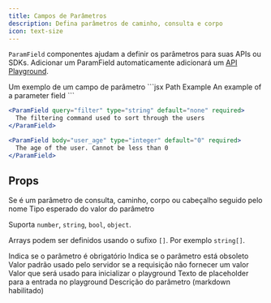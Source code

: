 ```yaml
---
title: Campos de Parâmetros
description: Defina parâmetros de caminho, consulta e corpo
icon: text-size
---
```


`ParamField` componentes ajudam a definir os parâmetros para suas APIs ou SDKs. Adicionar um ParamField automaticamente adicionará um [API Playground](/api-playground/overview).

<ParamField path="param" type="string" required>
  Um exemplo de um campo de parâmetro
</ParamField>

<RequestExample>
  ```jsx Path Example
  <ParamField path="param" type="string">
    An example of a parameter field
  </ParamField>
  ```

  ```jsx Query Example
  <ParamField query="filter" type="string" default="none" required>
    The filtering command used to sort through the users
  </ParamField>
  ```

  ```jsx Body Example
  <ParamField body="user_age" type="integer" default="0" required>
    The age of the user. Cannot be less than 0
  </ParamField>
  ```
</RequestExample>

## Props

<ParamField body="query, path, body, or header" type="string">
  Se é um parâmetro de consulta, caminho, corpo ou cabeçalho seguido pelo nome
</ParamField>

<ParamField body="type" type="string">
  Tipo esperado do valor do parâmetro

  Suporta `number`, `string`, `bool`, `object`.

  Arrays podem ser definidos usando o sufixo `[]`. Por exemplo `string[]`.
</ParamField>

<ParamField body="required" type="boolean">
  Indica se o parâmetro é obrigatório
</ParamField>

<ParamField body="deprecated" type="boolean">
  Indica se o parâmetro está obsoleto
</ParamField>

<ParamField body="default" type="string">
  Valor padrão usado pelo servidor se a requisição não fornecer um valor
</ParamField>

<ParamField body="initialValue" type="any">
  Valor que será usado para inicializar o playground
</ParamField>

<ParamField body="placeholder" type="string">
  Texto de placeholder para a entrada no playground
</ParamField>

<ParamField body="children" type="string">
  Descrição do parâmetro (markdown habilitado)
</ParamField>
